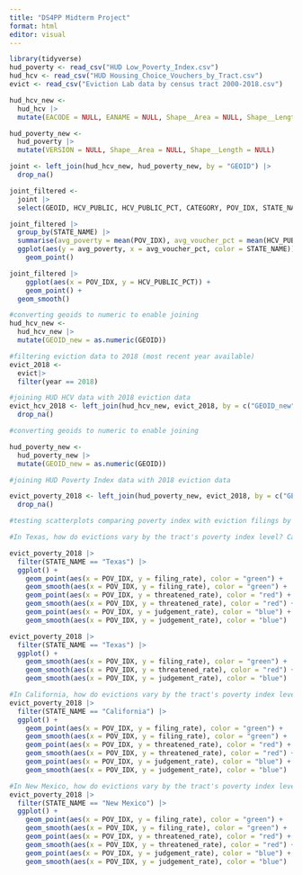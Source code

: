 ```yaml
---
title: "DS4PP Midterm Project"
format: html
editor: visual
---
```


```r
library(tidyverse)
hud_poverty <- read_csv("HUD Low_Poverty_Index.csv")
hud_hcv <- read_csv("HUD Housing_Choice_Vouchers_by_Tract.csv")
evict <- read_csv("Eviction Lab data by census tract 2000-2018.csv")

```

```r
hud_hcv_new <- 
  hud_hcv |>
  mutate(EACODE = NULL, EANAME = NULL, Shape__Area = NULL, Shape__Length = NULL) 

hud_poverty_new <-
  hud_poverty |>
  mutate(VERSION = NULL, Shape__Area = NULL, Shape__Length = NULL)
```

```r
joint <- left_join(hud_hcv_new, hud_poverty_new, by = "GEOID") |>
  drop_na()
```

```r
joint_filtered <- 
  joint |>
  select(GEOID, HCV_PUBLIC, HCV_PUBLIC_PCT, CATEGORY, POV_IDX, STATE_NAME, COUNTY_NAME)
```

```r
joint_filtered |>
  group_by(STATE_NAME) |>
  summarise(avg_poverty = mean(POV_IDX), avg_voucher_pct = mean(HCV_PUBLIC_PCT)) |>
  ggplot(aes(y = avg_poverty, x = avg_voucher_pct, color = STATE_NAME)) +
    geom_point()

```

```r
joint_filtered |>
    ggplot(aes(x = POV_IDX, y = HCV_PUBLIC_PCT)) +
    geom_point() +
  geom_smooth()

```

```r
#converting geoids to numeric to enable joining
hud_hcv_new <-
  hud_hcv_new |>
  mutate(GEOID_new = as.numeric(GEOID))

#filtering eviction data to 2018 (most recent year available)
evict_2018 <-
  evict|>
  filter(year == 2018)

#joining HUD HCV data with 2018 eviction data
evict_hcv_2018 <- left_join(hud_hcv_new, evict_2018, by = c("GEOID_new" = "fips")) |>
  drop_na()

#converting geoids to numeric to enable joining

hud_poverty_new <-
  hud_poverty_new |>
  mutate(GEOID_new = as.numeric(GEOID))

#joining HUD Poverty Index data with 2018 eviction data

evict_poverty_2018 <- left_join(hud_poverty_new, evict_2018, by = c("GEOID_new" = "fips")) |>
  drop_na()

#testing scatterplots comparing poverty index with eviction filings by state (poverty index = 100 means no poverty and poverty index = 0 means high poverty & eviction filings rate is number of filings per 100 households) 


```

```r
#In Texas, how do evictions vary by the tract's poverty index level? Can remove geom_point and just see the smooth line

evict_poverty_2018 |>
  filter(STATE_NAME == "Texas") |>
  ggplot() +
    geom_point(aes(x = POV_IDX, y = filing_rate), color = "green") +
    geom_smooth(aes(x = POV_IDX, y = filing_rate), color = "green") +
    geom_point(aes(x = POV_IDX, y = threatened_rate), color = "red") +
    geom_smooth(aes(x = POV_IDX, y = threatened_rate), color = "red") +
    geom_point(aes(x = POV_IDX, y = judgement_rate), color = "blue") +
    geom_smooth(aes(x = POV_IDX, y = judgement_rate), color = "blue")

evict_poverty_2018 |>
  filter(STATE_NAME == "Texas") |>
  ggplot() +
    geom_smooth(aes(x = POV_IDX, y = filing_rate), color = "green") +
    geom_smooth(aes(x = POV_IDX, y = threatened_rate), color = "red") +
    geom_smooth(aes(x = POV_IDX, y = judgement_rate), color = "blue")
```

```r
#In California, how do evictions vary by the tract's poverty index level? Can remove geom_point and just see the smooth line
evict_poverty_2018 |>
  filter(STATE_NAME == "California") |>
  ggplot() +
    geom_point(aes(x = POV_IDX, y = filing_rate), color = "green") +
    geom_smooth(aes(x = POV_IDX, y = filing_rate), color = "green") +
    geom_point(aes(x = POV_IDX, y = threatened_rate), color = "red") +
    geom_smooth(aes(x = POV_IDX, y = threatened_rate), color = "red") +
    geom_point(aes(x = POV_IDX, y = judgement_rate), color = "blue") +
    geom_smooth(aes(x = POV_IDX, y = judgement_rate), color = "blue")
```

```r
#In New Mexico, how do evictions vary by the tract's poverty index level? Can remove geom_point and just see the smooth line
evict_poverty_2018 |>
  filter(STATE_NAME == "New Mexico") |>
  ggplot() +
    geom_point(aes(x = POV_IDX, y = filing_rate), color = "green") +
    geom_smooth(aes(x = POV_IDX, y = filing_rate), color = "green") +
    geom_point(aes(x = POV_IDX, y = threatened_rate), color = "red") +
    geom_smooth(aes(x = POV_IDX, y = threatened_rate), color = "red") +
    geom_point(aes(x = POV_IDX, y = judgement_rate), color = "blue") +
    geom_smooth(aes(x = POV_IDX, y = judgement_rate), color = "blue")
```
